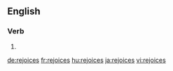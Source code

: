 ==English==

===Verb===
{{head|en}}

# {{en-third-person singular of|rejoice}}

[[de:rejoices]]
[[fr:rejoices]]
[[hu:rejoices]]
[[ja:rejoices]]
[[vi:rejoices]]
